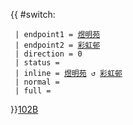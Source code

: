 {{ #switch: {{{format|}}}
  | endpoint1 = [[煜明苑]]
  | endpoint2 = [[彩虹邨]]
  | direction = 0
  | status =
  | inline = [[煜明苑]] ↺ [[彩虹邨]]
  | normal =
  | full =
}}<noinclude>[[category:新界專線小巴路線模板|102B]]</noinclude>